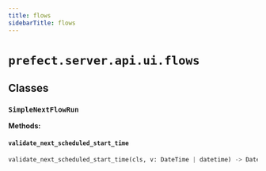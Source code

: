 ```yaml
---
title: flows
sidebarTitle: flows
---
```


# `prefect.server.api.ui.flows`

## Classes

### `SimpleNextFlowRun` <sup><a href="https://github.com/prefecthq/prefect/blob/main/src/prefect/server/api/ui/flows.py#L29"><Icon icon="github" size="14" /></a></sup>

**Methods:**

#### `validate_next_scheduled_start_time` <sup><a href="https://github.com/prefecthq/prefect/blob/main/src/prefect/server/api/ui/flows.py#L41"><Icon icon="github" size="14" /></a></sup>

```python
validate_next_scheduled_start_time(cls, v: DateTime | datetime) -> DateTime
```

